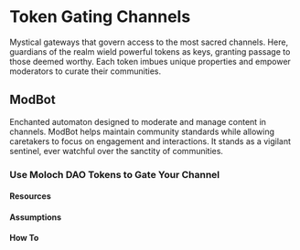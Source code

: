 # Token Gating Channels

Mystical gateways that govern access to the most sacred channels. Here, guardians of the realm wield powerful tokens as keys, granting passage to those deemed worthy. Each token imbues unique properties and empower moderators to curate their communities.

## ModBot

Enchanted automaton designed to moderate and manage content in channels. ModBot helps maintain community standards while allowing caretakers to focus on engagement and interactions. It stands as a vigilant sentinel, ever watchful over the sanctity of communities.

### Use Moloch DAO Tokens to Gate Your Channel

#### Resources

#### Assumptions

#### How To
